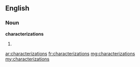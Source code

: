 ==English==

===Noun===
'''characterizations'''

# {{plural of|characterization}}

[[ar:characterizations]]
[[fr:characterizations]]
[[mg:characterizations]]
[[my:characterizations]]
